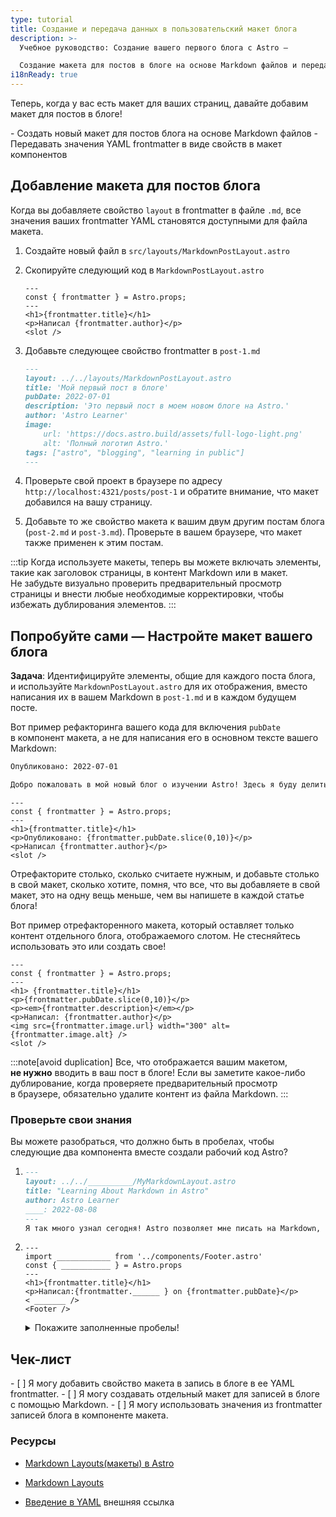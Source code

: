 ```yaml
---
type: tutorial
title: Создание и передача данных в пользовательский макет блога
description: >-
  Учебное руководство: Создание вашего первого блога с Astro —

  Создание макета для постов в блоге на основе Markdown файлов и передача значений frontmatter в виде свойств
i18nReady: true
---
```




Теперь, когда у вас есть макет для ваших страниц, давайте добавим макет для постов в блоге!

<PreCheck>
  - Создать новый макет для постов блога на основе Markdown файлов
  - Передавать значения YAML frontmatter в виде свойств в макет компонентов
</PreCheck>

## Добавление макета для постов блога

Когда вы добавляете свойство `layout` в frontmatter в файле `.md`, все значения ваших frontmatter YAML становятся доступными для файла макета.

1. Создайте новый файл в `src/layouts/MarkdownPostLayout.astro`

2. Скопируйте следующий код в `MarkdownPostLayout.astro`

    ```astro title="src/layouts/MarkdownPostLayout.astro"
    ---
    const { frontmatter } = Astro.props;
    ---
    <h1>{frontmatter.title}</h1>
    <p>Написал {frontmatter.author}</p>
    <slot />
    ```

3. Добавьте следующее свойство frontmatter в `post-1.md`

    ```markdown title="src/pages/posts/post-1.md" ins={2}
    ---
    layout: ../../layouts/MarkdownPostLayout.astro
    title: 'Мой первый пост в блоге'
    pubDate: 2022-07-01
    description: 'Это первый пост в моем новом блоге на Astro.'
    author: 'Astro Learner'
    image:
        url: 'https://docs.astro.build/assets/full-logo-light.png'
        alt: 'Полный логотип Astro.'
    tags: ["astro", "blogging", "learning in public"]
    ---
    ```

4. Проверьте свой проект в браузере по адресу `http://localhost:4321/posts/post-1` и обратите внимание, что макет добавился на вашу страницу.

5. Добавьте то же свойство макета к вашим двум другим постам блога (`post-2.md` и `post-3.md`). Проверьте в вашем браузере, что макет также применен к этим постам.

:::tip
Когда используете макеты, теперь вы можете включать элементы, такие как заголовок страницы, в контент Markdown или в макет. Не забудьте визуально проверить предварительный просмотр страницы и внести любые необходимые корректировки, чтобы избежать дублирования элементов.
:::

<Box icon="puzzle-piece">

## Попробуйте сами — Настройте макет вашего блога

**Задача**: Идентифицируйте элементы, общие для каждого поста блога, и используйте `MarkdownPostLayout.astro` для их отображения, вместо написания их в вашем Markdown в `post-1.md` и в каждом будущем посте.

Вот пример рефакторинга вашего кода для включения `pubDate` в компонент макета, а не для написания его в основном тексте вашего Markdown:

```markdown title="src/pages/posts/post-1.md" del={1}
Опубликовано: 2022-07-01

Добро пожаловать в мой новый блог о изучении Astro! Здесь я буду делиться своим путем обучения по мере создания нового сайта.
```

```astro title="src/layouts/MarkdownPostLayout.astro" ins={5}
---
const { frontmatter } = Astro.props;
---
<h1>{frontmatter.title}</h1>
<p>Опубликовано: {frontmatter.pubDate.slice(0,10)}</p>
<p>Написал {frontmatter.author}</p>
<slot />
```
Отрефакторите столько, сколько считаете нужным, и добавьте столько в свой макет, сколько хотите, помня, что все, что вы добавляете в свой макет, это на одну вещь меньше, чем вы напишете в каждой статье блога!

Вот пример отрефакторенного макета, который оставляет только контент отдельного блога, отображаемого слотом. Не стесняйтесь использовать это или создать свое!

```astro title="src/layouts/MarkdownPostLayout.astro"
---
const { frontmatter } = Astro.props;
---
<h1> {frontmatter.title}</h1>
<p>{frontmatter.pubDate.slice(0,10)}</p>
<p><em>{frontmatter.description}</em></p>
<p>Написал: {frontmatter.author}</p>
<img src={frontmatter.image.url} width="300" alt={frontmatter.image.alt} />
<slot />
```
</Box>

:::note[avoid duplication]
 Все, что отображается вашим макетом, **не нужно** вводить в ваш пост в блоге! Если вы заметите какое-либо дублирование, когда проверяете предварительный просмотр в браузере, обязательно удалите контент из файла Markdown.
 :::



<Box icon="question-mark">

### Проверьте свои знания
Вы можете разобраться, что должно быть в пробелах, чтобы следующие два компонента вместе создали рабочий код Astro?

1.  ```markdown title="src/pages/posts/learning-astro.md"
    ---
    layout: ../../__________/MyMarkdownLayout.astro
    title: "Learning About Markdown in Astro"
    author: Astro Learner
    ____: 2022-08-08
    ---
    Я так много узнал сегодня! Astro позволяет мне писать на Markdown, но также использовать переменные из frontmatter. Я даже могу получить доступ к этим значениям в компоненте макета Astro.
    ```

2.  ```astro title="src/layouts/MarkdownLayout.astro"
    ---
    import ____________ from '../components/Footer.astro'
    const { ___________ } = Astro.props
    ---
    <h1>{frontmatter.title}</h1>
    <p>Написал:{frontmatter.______ } on {frontmatter.pubDate}</p>
    < _______ />
    <Footer />
    ```
    <details>
        <summary>Покажите заполненные пробелы!</summary>

        1.  ```markdown title="src/pages/posts/learning-astro.md" "../layouts" "pubDate:"
            ---
            layout: ../../layouts/MyMarkdownLayout.astro
            title: "Learning About Markdown in Astro"
            author: Astro Learner
            pubDate: 2022-08-08
            ---
            I learned so much today! Astro allows me to write in Markdown, but also use variables from the frontmatter. I can even access those values in an Astro layout component.
            ```

        2.  ```astro title="src/layouts/MarkdownLayout.astro" " Footer " " frontmatter " ".author" "slot"
            ---
            import Footer from '../components/Footer.astro'
            const { frontmatter } = Astro.props
            ---
            <h1>{frontmatter.title}</h1>
            <p>Написал:{frontmatter.author } on {frontmatter.pubDate}</p>
            < slot />
            <Footer />
            ```
    </details>
</Box>

<Box icon="check-list">

## Чек-лист

<Checklist>
- [ ] Я могу добавить свойство макета в запись в блоге в ее YAML frontmatter.
- [ ] Я могу создавать отдельный макет для записей в блоге с помощью Markdown.
- [ ] Я могу использовать значения из frontmatter записей блога в компоненте макета.
</Checklist>

</Box>

### Ресурсы

- [Markdown Layouts(макеты) в Astro](/ru/guides/markdown-content/#frontmatter-layout)

- [Markdown Layouts](/ru/core-concepts/layouts/#markdown-макеты)

- [Введение в YAML](https://dev.to/paulasantamaria/introduction-to-yaml-125f) <Badge>внешняя ссылка</Badge>
